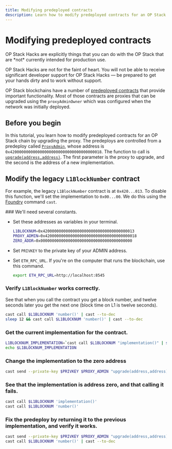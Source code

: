 ```yaml
---
title: Modifying predeployed contracts
description: Learn how to modify predeployed contracts for an OP Stack chain by upgrading the proxy.
---
```




# Modifying predeployed contracts

<Info>
  OP Stack Hacks are explicitly things that you can do with the OP Stack that are *not* currently intended for production use.

  OP Stack Hacks are not for the faint of heart. You will not be able to receive significant developer support for OP Stack Hacks — be prepared to get your hands dirty and to work without support.
</Info>

OP Stack blockchains have a number of [predeployed contracts](https://github.com/ethereum-optimism/optimism/blob/129032f15b76b0d2a940443a39433de931a97a44/packages/contracts-bedrock/src/constants.ts) that provide important functionality.
Most of those contracts are proxies that can be upgraded using the `proxyAdminOwner` which was configured when the network was initially deployed.

## Before you begin

In this tutorial, you learn how to modify predeployed contracts for an OP Stack chain by upgrading the proxy. The predeploys are controlled from a predeploy called [`ProxyAdmin`](https://github.com/ethereum-optimism/optimism/blob/129032f15b76b0d2a940443a39433de931a97a44/packages/contracts-bedrock/contracts/universal/ProxyAdmin.sol), whose address is `0x4200000000000000000000000000000000000018`.
The function to call is [`upgrade(address,address)`](https://github.com/ethereum-optimism/optimism/blob/129032f15b76b0d2a940443a39433de931a97a44/packages/contracts-bedrock/contracts/universal/ProxyAdmin.sol#L205-L229).
The first parameter is the proxy to upgrade, and the second is the address of a new implementation.

## Modify the legacy `L1BlockNumber` contract

For example, the legacy `L1BlockNumber` contract is at `0x420...013`.
To disable this function, we'll set the implementation to `0x00...00`.
We do this using the [Foundry](https://book.getfoundry.sh/) command `cast`.

<Steps>
  ### We'll need several constants.

  *   Set these addresses as variables in your terminal.

      ```sh
      L1BLOCKNUM=0x4200000000000000000000000000000000000013
      PROXY_ADMIN=0x4200000000000000000000000000000000000018
      ZERO_ADDR=0x0000000000000000000000000000000000000000
      ```

  *   Set `PRIVKEY` to the private key of your ADMIN address.

  *   Set `ETH_RPC_URL`. If you're on the computer that runs the blockchain, use this command.

      ```sh
      export ETH_RPC_URL=http://localhost:8545
      ```

  ### Verify `L1BlockNumber` works correctly.

  See that when you call the contract you get a block number, and twelve seconds later you get the next one (block time on L1 is twelve seconds).

  ```sh
  cast call $L1BLOCKNUM 'number()' | cast --to-dec
  sleep 12 && cast call $L1BLOCKNUM 'number()' | cast --to-dec
  ```

  ### Get the current implementation for the contract.

  ```sh
  L1BLOCKNUM_IMPLEMENTATION=`cast call $L1BLOCKNUM "implementation()" | sed 's/000000000000000000000000//'`
  echo $L1BLOCKNUM_IMPLEMENTATION 
  ```

  ### Change the implementation to the zero address

  ```sh
  cast send --private-key $PRIVKEY $PROXY_ADMIN "upgrade(address,address)" $L1BLOCKNUM $ZERO_ADDR
  ```

  ### See that the implementation is address zero, and that calling it fails.

  ```sh
  cast call $L1BLOCKNUM 'implementation()'
  cast call $L1BLOCKNUM 'number()'
  ```

  ### Fix the predeploy by returning it to the previous implementation, and verify it works.

  ```sh
  cast send --private-key $PRIVKEY $PROXY_ADMIN "upgrade(address,address)" $L1BLOCKNUM $L1BLOCKNUM_IMPLEMENTATION
  cast call $L1BLOCKNUM 'number()' | cast --to-dec
  ```
</Steps>
